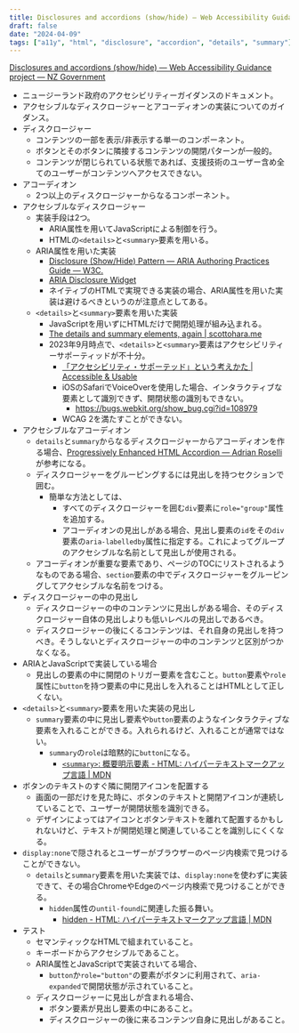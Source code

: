 ```yaml
---
title: Disclosures and accordions (show/hide) — Web Accessibility Guidance project — NZ Government 読んだメモ
draft: false
date: "2024-04-09"
tags: ["a11y", "html", "disclosure", "accordion", "details", "summary"]
---
```


[Disclosures and accordions (show/hide) — Web Accessibility Guidance project — NZ Government](https://govtnz.github.io/web-a11y-guidance/wct/disclosures-and-accordions)

- ニュージーランド政府のアクセシビリティーガイダンスのドキュメント。
- アクセシブルなディスクロージャーとアコーディオンの実装についてのガイダンス。
- ディスクロージャー
  - コンテンツの一部を表示/非表示する単一のコンポーネント。
  - ボタンとそのボタンに隣接するコンテンツの開閉パターンが一般的。
  - コンテンツが閉じられている状態であれば、支援技術のユーザー含め全てのユーザーがコンテンツへアクセスできない。
- アコーディオン
  - 2つ以上のディスクロージャーからなるコンポーネント。
- アクセシブルなディスクロージャー
  - 実装手段は2つ。
    - ARIA属性を用いてJavaScriptによる制御を行う。
    - HTMLの`<details>`と`<summary>`要素を用いる。
  - ARIA属性を用いた実装
    - [Disclosure (Show/Hide) Pattern — ARIA Authoring Practices Guide — W3C.](https://www.w3.org/WAI/ARIA/apg/patterns/disclosure/)
    - [ARIA Disclosure Widget](https://scottaohara.github.io/aria_disclosure_widget/)
    - ネイティブのHTMLで実現できる実装の場合、ARIA属性を用いた実装は避けるべきというのが注意点としてある。
  - `<details>`と`<summary>`要素を用いた実装
    - JavaScriptを用いずにHTMLだけで開閉処理が組み込まれる。
    - [The details and summary elements, again | scottohara.me](https://www.scottohara.me/blog/2022/09/12/details-summary.html)
    - 2023年9月時点で、`<details>`と`<summary>`要素はアクセシビリティーサポーティッドが不十分。
      - [「アクセシビリティ・サポーテッド」という考えかた | Accessible & Usable](https://accessible-usable.net/2010/02/entry_100204.html)
      - iOSのSafariでVoiceOverを使用した場合、インタラクティブな要素として識別できず、開閉状態の識別もできない。
        - https://bugs.webkit.org/show_bug.cgi?id=108979
      - WCAG 2を満たすことができない。
- アクセシブルなアコーディオン
  - `details`と`summary`からなるディスクロージャーからアコーディオンを作る場合、[Progressively Enhanced HTML Accordion — Adrian Roselli](https://adrianroselli.com/2023/08/progressively-enhanced-html-accordion.html)が参考になる。
  - ディスクロージャーをグルーピングするには見出しを持つセクションで囲む。
    - 簡単な方法としては、
      - すべてのディスクロージャーを囲む`div`要素に`role="group"`属性を追加する。
      - アコーディオンの見出しがある場合、見出し要素の`id`をその`div`要素の`aria-labelledby`属性に指定する。これによってグループのアクセシブルな名前として見出しが使用される。
  - アコーディオンが重要な要素であり、ページのTOCにリストされるようなものである場合、`section`要素の中でディスクロージャーをグルーピングしてアクセシブルな名前をつける。
- ディスクロージャーの中の見出し
  - ディスクロージャーの中のコンテンツに見出しがある場合、そのディスクロージャー自体の見出しよりも低いレベルの見出しであるべき。
  - ディスクロージャーの後にくるコンテンツは、それ自身の見出しを持つべき。そうしないとディスクロージャーの中のコンテンツと区別がつかなくなる。
- ARIAとJavaScriptで実装している場合
  - 見出しの要素の中に開閉のトリガー要素を含むこと。`button`要素や`role`属性に`button`を持つ要素の中に見出しを入れることはHTMLとして正しくない。
- `<details>`と`<summary>`要素を用いた実装の見出し
  - `summary`要素の中に見出し要素や`button`要素のようなインタラクティブな要素を入れることができる。入れられるけど、入れることが通常ではない。
    - `summary`の`role`は暗黙的に`button`になる。
      - [`<summary>`: 概要明示要素 - HTML: ハイパーテキストマークアップ言語 | MDN](https://developer.mozilla.org/ja/docs/Web/HTML/Element/summary#%E6%8A%80%E8%A1%93%E7%9A%84%E6%A6%82%E8%A6%81)
- ボタンのテキストのすぐ隣に開閉アイコンを配置する
  - 画面の一部だけを見た時に、ボタンのテキストと開閉アイコンが連続していることで、ユーザーが開閉状態を識別できる。
  - デザインによってはアイコンとボタンテキストを離れて配置するかもしれないけど、テキストが開閉処理と関連していることを識別しにくくなる。
- `display:none`で隠されるとユーザーがブラウザーのページ内検索で見つけることができない。
  - `details`と`summary`要素を用いた実装では、`display:none`を使わずに実装できて、その場合ChromeやEdgeのページ内検索で見つけることができる。
    - `hidden`属性の`until-found`に関連した振る舞い。
      - [hidden - HTML: ハイパーテキストマークアップ言語 | MDN](https://developer.mozilla.org/ja/docs/Web/HTML/Global_attributes/hidden#hidden_until_found_%E7%8A%B6%E6%85%8B)
- テスト
  - セマンティックなHTMLで組まれていること。
  - キーボードからアクセシブルであること。
  - ARIA属性とJavaScriptで実装されいてる場合、
    - `button`か`role="button"`の要素がボタンに利用されて、`aria-expanded`で開閉状態が示されていること。
  - ディスクロージャーに見出しが含まれる場合、
    - ボタン要素が見出し要素の中にあること。
    - ディスクロージャーの後に来るコンテンツ自身に見出しがあること。